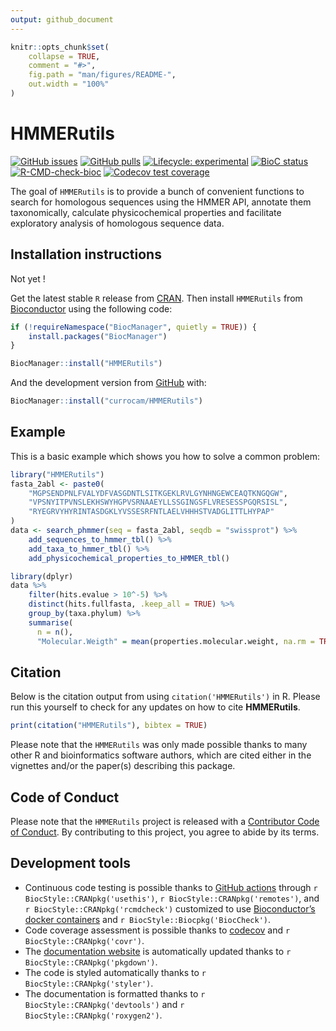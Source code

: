 ```yaml
---
output: github_document
---
```


<!-- README.md is generated from README.Rmd. Please edit that file -->

```r
knitr::opts_chunk$set(
    collapse = TRUE,
    comment = "#>",
    fig.path = "man/figures/README-",
    out.width = "100%"
)
```

# HMMERutils

<!-- badges: start -->
[![GitHub issues](https://img.shields.io/github/issues/currocam/HMMERutils)](https://github.com/currocam/HMMERutils/issues)
[![GitHub pulls](https://img.shields.io/github/issues-pr/currocam/HMMERutils)](https://github.com/currocam/HMMERutils/pulls)
[![Lifecycle: experimental](https://img.shields.io/badge/lifecycle-experimental-orange.svg)](https://lifecycle.r-lib.org/articles/stages.html#experimental)
[![BioC status](http://www.bioconductor.org/shields/build/release/bioc/HMMERutils.svg)](https://bioconductor.org/checkResults/release/bioc-LATEST/HMMERutils)
[![R-CMD-check-bioc](https://github.com/currocam/utilsHMMER/actions/workflows/R-CMD-check-bioc.yaml/badge.svg)](https://github.com/currocam/utilsHMMER/actions/workflows/R-CMD-check-bioc.yaml)
[![Codecov test coverage](https://codecov.io/gh/currocam/utilsHMMER/branch/master/graph/badge.svg)](https://app.codecov.io/gh/currocam/utilsHMMER?branch=master)
<!-- badges: end -->

The goal of `HMMERutils` is to provide a bunch of convenient functions to search for homologous sequences using the HMMER API, annotate them taxonomically, calculate physicochemical properties and facilitate exploratory analysis of homologous sequence data.

## Installation instructions

Not yet !

Get the latest stable `R` release from [CRAN](http://cran.r-project.org/). Then install `HMMERutils` from [Bioconductor](http://bioconductor.org/) using the following code:

```r
if (!requireNamespace("BiocManager", quietly = TRUE)) {
    install.packages("BiocManager")
}

BiocManager::install("HMMERutils")
```

And the development version from [GitHub](https://github.com/currocam/HMMERutils) with:

```r
BiocManager::install("currocam/HMMERutils")
```
## Example

This is a basic example which shows you how to solve a common problem:

```r
library("HMMERutils")
fasta_2abl <- paste0(
    "MGPSENDPNLFVALYDFVASGDNTLSITKGEKLRVLGYNHNGEWCEAQTKNGQGW",
    "VPSNYITPVNSLEKHSWYHGPVSRNAAEYLLSSGINGSFLVRESESSPGQRSISL",
    "RYEGRVYHYRINTASDGKLYVSSESRFNTLAELVHHHSTVADGLITTLHYPAP"
)
data <- search_phmmer(seq = fasta_2abl, seqdb = "swissprot") %>%
    add_sequences_to_hmmer_tbl() %>%
    add_taxa_to_hmmer_tbl() %>%
    add_physicochemical_properties_to_HMMER_tbl()
```


```r
library(dplyr)
data %>%
    filter(hits.evalue > 10^-5) %>%
    distinct(hits.fullfasta, .keep_all = TRUE) %>%
    group_by(taxa.phylum) %>%
    summarise(
      n = n(),
      "Molecular.Weigth" = mean(properties.molecular.weight, na.rm = TRUE)        )
```



## Citation

Below is the citation output from using `citation('HMMERutils')` in R. Please
run this yourself to check for any updates on how to cite __HMMERutils__.

```r
print(citation("HMMERutils"), bibtex = TRUE)
```

Please note that the `HMMERutils` was only made possible thanks to many other R and bioinformatics software authors, which are cited either in the vignettes and/or the paper(s) describing this package.

## Code of Conduct

Please note that the `HMMERutils` project is released with a [Contributor Code of Conduct](http://bioconductor.org/about/code-of-conduct/). By contributing to this project, you agree to abide by its terms.

## Development tools

* Continuous code testing is possible thanks to [GitHub actions](https://www.tidyverse.org/blog/2020/04/usethis-1-6-0/)  through `r BiocStyle::CRANpkg('usethis')`, `r BiocStyle::CRANpkg('remotes')`, and `r BiocStyle::CRANpkg('rcmdcheck')` customized to use [Bioconductor's docker containers](https://www.bioconductor.org/help/docker/) and `r BiocStyle::Biocpkg('BiocCheck')`.
* Code coverage assessment is possible thanks to [codecov](https://codecov.io/gh) and `r BiocStyle::CRANpkg('covr')`.
* The [documentation website](http://currocam.github.io/HMMERutils) is automatically updated thanks to `r BiocStyle::CRANpkg('pkgdown')`.
* The code is styled automatically thanks to `r BiocStyle::CRANpkg('styler')`.
* The documentation is formatted thanks to `r BiocStyle::CRANpkg('devtools')` and `r BiocStyle::CRANpkg('roxygen2')`.


